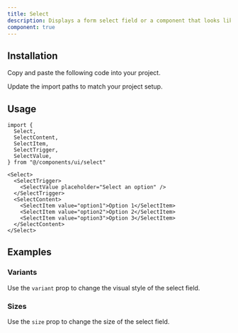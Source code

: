 ```yaml
---
title: Select
description: Displays a form select field or a component that looks like a select field.
component: true
---
```


<ComponentPreview
  name="select-default"
  description="A form select component."
/>

## Installation

<Steps>

<Step>Copy and paste the following code into your project.</Step>

<ComponentSource name="select" title="components/ui/select.tsx" />

<Step>Update the import paths to match your project setup.</Step>

</Steps>

## Usage

```tsx
import {
  Select,
  SelectContent,
  SelectItem,
  SelectTrigger,
  SelectValue,
} from "@/components/ui/select"
```

```tsx
<Select>
  <SelectTrigger>
    <SelectValue placeholder="Select an option" />
  </SelectTrigger>
  <SelectContent>
    <SelectItem value="option1">Option 1</SelectItem>
    <SelectItem value="option2">Option 2</SelectItem>
    <SelectItem value="option3">Option 3</SelectItem>
  </SelectContent>
</Select>
```

## Examples

### Variants

Use the `variant` prop to change the visual style of the select field.

<ComponentPreview name="select-variants" />

### Sizes

Use the `size` prop to change the size of the select field.

<ComponentPreview name="select-sizes" />
